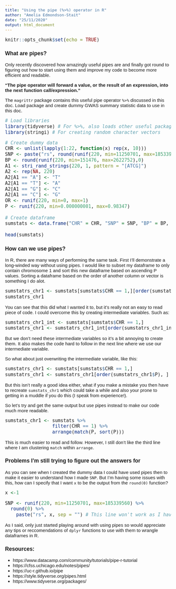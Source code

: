 ```yaml
---
title: "Using the pipe (%>%) operator in R"
author: "Amelia Edmondson-Stait"
date: "25/11/2020"
output: html_document
---
```


<style type="text/css">

body{ /* Normal  */
      font-size: 15px;
      font-family: Arial;
  }

code.r{ /* Code block */
    font-size: 15px;
}

</style>


```r
knitr::opts_chunk$set(echo = TRUE)
```

### What are pipes?
Only recently discovered how amazingly useful pipes are and finally got round to figuring out how to start using them and improve my code to become more efficient and readable.

**"The pipe operator will forward a value, or the result of an expression, into the next function call/expression."**

The `magrittr` package contains this useful pipe operator `%>%` discussed in this doc. 
Load package and create dummy GWAS summary statistic data to use in this doc.
```r
# Load libraries
library(tidyverse) # For %>%, also loads other useful packages (see resources links at end of this doc).
library(stringi) # For creating random character vectors
```

```r
# Create dummy data
CHR <- unlist(lapply(1:22, function(x) rep(x, 10)))
SNP <- paste("rs", round(runif(220, min=11250701, max=185339560),0), sep = "")
BP <- round(runif(220, min=151476, max=2622752),0)
A1 <- stri_rand_strings(220, 1, pattern = "[ATCG]")
A2 <- rep(NA, 220)
A2[A1 == "A"] <- "T"
A2[A1 == "T"] <- "A"
A2[A1 == "G"] <- "C"
A2[A1 == "C"] <- "G"
OR <- runif(220, min=0, max=1)
P <- runif(220, min=0.000000001, max=0.98347)

# Create dataframe
sumstats <- data.frame("CHR" = CHR, "SNP" = SNP, "BP" = BP, "A1" = A1, "A2" = A2, "OR" = OR, "P" = P)

head(sumstats)

```

### How can we use pipes?

In R, there are many ways of performing the same task. First I'll demonstrate a long-winded way without using pipes.
I would like to subset my dataframe to only contain chromosome 1 and sort this new dataframe based on ascending P  values. Sorting a dataframe based on the order of another column or vector is something I do alot.

```r
sumstatrs_chr1 <- sumstats[sumstats$CHR == 1,][order(sumstats[sumstats$CHR == 1,]$P), ]
sumstatrs_chr1
```

You can see that this did what I wanted it to, but it's really not an easy to read piece of code.
I could overcome this by creating intermediate variables. Such as:

```r
sumstatrs_chr1_int <- sumstats[sumstats$CHR == 1,]
sumstatrs_chr1 <- sumstatrs_chr1_int[order(sumstatrs_chr1_int$P), ]
```

But we don't need these intermediate variables so it's a bit annoying to create them. It also makes the code hard to follow in the next line where we use our intermediate variable.

So what about just overwriting the intermediate variable, like this:
```r
sumstatrs_chr1 <- sumstats[sumstats$CHR == 1,]
sumstatrs_chr1 <- sumstatrs_chr1[order(sumstatrs_chr1$P), ]
```

But this isn't really a good idea either, what if you make a mistake you then have to recreate `sumstats_chr1` which could take a while and also your prone to getting in a muddle if you do this (I speak from experience!).

So let's try and get the same output but use pipes instead to make our code much more readable.

```r
sumstats_chr1 <- sumstats %>%
                 filter(CHR == 1) %>%
                 arrange(match(P, sort(P)))
```

This is much easier to read and follow. However, I still don't like the third line where I am clustering `match` within `arrange`.

### Problems I'm still trying to figure out the answers for

As you can see when I created the dummy data I could have used pipes then to make it easier to understand how I made `SNP`. But I'm having some issues with this, how can I specify that I want `x` to be the output from the `round(0)` function?

```r
x <-1
```

```r
SNP <- runif(220, min=11250701, max=185339560) %>%
  round(0) %>%
    paste("rs", x, sep = "") # This line won't work as I haven't defined x.
```

As I said, only just started playing around with using pipes so would appreciate any tips or reccomendations of `dplyr` functions to use with them to wrangle dataframes in R.

### Resources:

* https://www.datacamp.com/community/tutorials/pipe-r-tutorial
* https://cfss.uchicago.edu/notes/pipes/
* https://uc-r.github.io/pipe
* https://style.tidyverse.org/pipes.html
* https://www.tidyverse.org/packages/



